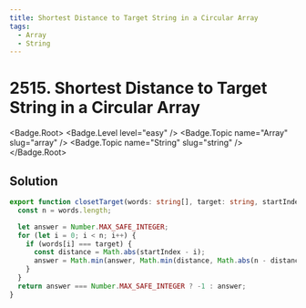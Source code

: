 ```yaml
---
title: Shortest Distance to Target String in a Circular Array
tags:
  - Array
  - String
---
```


# 2515. Shortest Distance to Target String in a Circular Array

<Badge.Root>
  <Badge.Level level="easy" />
  <Badge.Topic name="Array" slug="array" />
  <Badge.Topic name="String" slug="string" />
</Badge.Root>

## Solution

```typescript filename="solution.ts" copy
export function closetTarget(words: string[], target: string, startIndex: number): number {
  const n = words.length;

  let answer = Number.MAX_SAFE_INTEGER;
  for (let i = 0; i < n; i++) {
    if (words[i] === target) {
      const distance = Math.abs(startIndex - i);
      answer = Math.min(answer, Math.min(distance, Math.abs(n - distance)));
    }
  }
  return answer === Number.MAX_SAFE_INTEGER ? -1 : answer;
}
```

<ProblemLink
  codingSite="leetcode"
  href="https://leetcode.com/problems/shortest-distance-to-target-string-in-a-circular-array"
  title="Shortest Distance to Target String in a Circular Array"
/>
